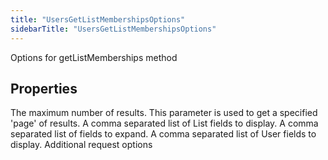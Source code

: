 ```yaml
---
title: "UsersGetListMembershipsOptions"
sidebarTitle: "UsersGetListMembershipsOptions"
---
```


Options for getListMemberships method

## Properties

<ParamField name="maxResults" type="`number`">
The maximum number of results.
</ParamField>





<ParamField name="paginationToken" type="`string`">
This parameter is used to get a specified 'page' of results.
</ParamField>





<ParamField name="listfields" type="`any`[]">
A comma separated list of List fields to display.
</ParamField>





<ParamField name="expansions" type="`any`[]">
A comma separated list of fields to expand.
</ParamField>





<ParamField name="userfields" type="`any`[]">
A comma separated list of User fields to display.
</ParamField>





<ParamField name="requestOptions" type="[`RequestOptions`](/xdks/typescript/reference/interfaces/RequestOptions)">
Additional request options
</ParamField>



